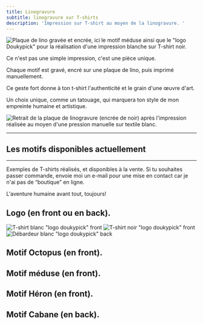 ```yaml
---
title: Linogravure
subtitle: linogravure sur T-shirts
description: 'Impression sur T-shirt au moyen de la linogravure. '
---
```


<Image alignment="left" width="md" src="/images/creations/PXL_20250720_160548636~2.jpg" border={true} alt="Plaque de lino gravée et encrée, ici le motif méduse ainsi que le &#x22;logo Doukypick&#x22; pour la réalisation d'une impression blanche sur T-shirt noir. " />

Ce n'est pas une simple impression, c'est une pièce unique.

Chaque motif est gravé, encré sur une plaque de lino, puis imprimé manuellement.

Ce geste fort donne à ton t-shirt l'authenticité et le grain d'une œuvre d'art.

Un choix unique, comme un tatouage, qui marquera ton style de mon empreinte humaine et artistique.

<Image alignment="" width="full" src="/images/creations/Screenshot_20251006-165558.png" alt="Retrait de la plaque de linogravure (encrée de noir) après l'impression réalisée au moyen d'une pression manuelle sur textile blanc." border={true} />

***

## Les motifs disponibles actuellement

<Gallery src="src/content/galleries/creations/motifs-linogravure.json" />

***

Exemples de T-shirts réalisés, et disponibles à la vente. Si tu souhaites passer commande, envoie moi un e-mail pour une mise en contact car je n'ai pas de “boutique” en ligne.

L'aventure humaine avant tout, toujours!

## Logo (en front ou en back).

<Image alignment="left" width="sm" src="/images/creations/t-shirts/logo/Face.jpg" alt="T-shirt blanc &#x22;logo doukypick&#x22; front " border={true} />

<Image alignment="center" width="sm" src="/images/creations/t-shirts/logo/dos-tshirt-noir.jpg" alt="T-shirt noir &#x22;logo doukypick&#x22; front " border={true} />

<Image alignment="center" width="sm" src="/images/creations/t-shirts/logo/dos-debardeur.jpg" alt="Débardeur blanc &#x22;logo doukypick&#x22; back" border={true} />

## Motif Octopus (en front).

<Gallery src="src/content/galleries/creations/t-shirts/octopus.json" />

## Motif méduse (en front).

<Gallery src="src/content/galleries/creations/t-shirts/meduse.json" />

## Motif Héron (en front).

<Gallery src="src/content/galleries/creations/t-shirts/heron.json" />

## Motif Cabane (en back).

<Gallery src="src/content/galleries/creations/t-shirts/cabane.json" />
